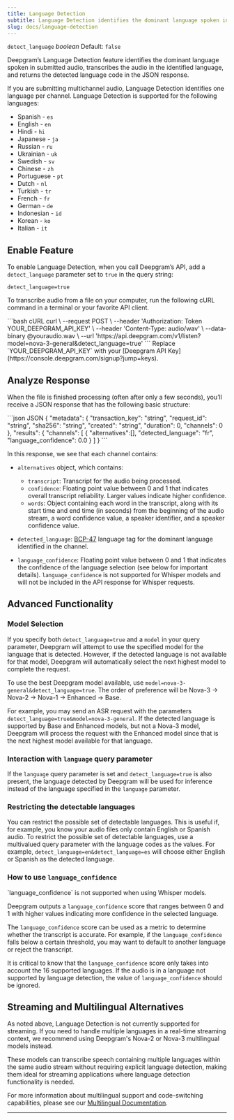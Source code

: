 ```yaml
---
title: Language Detection
subtitle: Language Detection identifies the dominant language spoken in submitted audio.
slug: docs/language-detection
---
```



`detect_language` *boolean* Default: `false`

<div class="flex flex-row gap-2">
<Markdown src="../snippets/pre-recorded.mdx"/> <Markdown src="../snippets/dep-streaming.mdx" />
</div>

Deepgram’s Language Detection feature identifies the dominant language spoken in submitted audio, transcribes the audio in the identified language, and returns the detected language code in the JSON response.

If you are submitting multichannel audio, Language Detection identifies one language per channel. Language Detection is supported for the following languages:

* Spanish - `es`
* English - `en`
* Hindi - `hi`
* Japanese - `ja`
* Russian - `ru`
* Ukrainian - `uk`
* Swedish - `sv`
* Chinese - `zh`
* Portuguese - `pt`
* Dutch - `nl`
* Turkish - `tr`
* French - `fr`
* German - `de`
* Indonesian - `id`
* Korean - `ko`
* Italian - `it`

## Enable Feature

To enable Language Detection, when you call Deepgram’s API, add a `detect_language` parameter set to `true` in the query string:

`detect_language=true`

To transcribe audio from a file on your computer, run the following cURL command in a terminal or your favorite API client.

<CodeGroup>
  ```bash cURL
  curl \
    --request POST \
    --header 'Authorization: Token YOUR_DEEPGRAM_API_KEY' \
    --header 'Content-Type: audio/wav' \
    --data-binary @youraudio.wav \
    --url 'https://api.deepgram.com/v1/listen?model=nova-3-general&detect_language=true'
  ```
</CodeGroup>

<Warning>
  Replace `YOUR_DEEPGRAM_API_KEY` with your [Deepgram API Key](https://console.deepgram.com/signup?jump=keys).
</Warning>

## Analyze Response

When the file is finished processing (often after only a few seconds), you’ll receive a JSON response that has the following basic structure:

<CodeGroup>
  ```json JSON
  {
    "metadata": {
      "transaction_key": "string",
      "request_id": "string",
      "sha256": "string",
      "created": "string",
      "duration": 0,
      "channels": 0
    },
    "results": {
      "channels": [
        {
          "alternatives":[],
          "detected_language": "fr",
          "language_confidence": 0.0
        }
      ]
    }
  ```
</CodeGroup>

In this response, we see that each channel contains:

* `alternatives` object, which contains:

  * `transcript`: Transcript for the audio being processed.
  * `confidence`: Floating point value between 0 and 1 that indicates overall transcript reliability. Larger values indicate higher confidence.
  * `words`: Object containing each word in the transcript, along with its start time and end time (in seconds) from the beginning of the audio stream, a word confidence value, a speaker identifier, and a speaker confidence value.

* `detected_language`: [BCP-47](https://tools.ietf.org/html/bcp47) language tag for the dominant language identified in the channel.

* `language_confidence`: Floating point value between 0 and 1 that indicates the confidence of the language selection (see below for important details). `language_confidence` is not supported for Whisper models and will not be included in the API response for Whisper requests.

## Advanced Functionality

### Model Selection

If you specify both `detect_language=true` and a `model` in your query parameter, Deepgram will attempt to use the specified model for the language that is detected. However, if the detected language is not available for that model, Deepgram will automatically select the next highest model to complete the request.

To use the best Deepgram model available, use `model=nova-3-general&detect_language=true`. The order of preference will be Nova-3 -> Nova-2 -> Nova-1 -> Enhanced -> Base.

For example, you may send an ASR request with the parameters `detect_language=true&model=nova-3-general`. If the detected language is supported by Base and Enhanced models, but not a Nova-3 model, Deepgram will process the request with the Enhanced model since that is the next highest model available for that language.

### Interaction with `language` query parameter

If the `language` query parameter is set and `detect_language=true` is also present, the language detected by Deepgram will be used for inference instead of the language specified in the `language` parameter.

### Restricting the detectable languages

You can restrict the possible set of detectable languages. This is useful if, for example, you know your audio files only contain English or Spanish audio. To restrict the possible set of detectable languages, use a multivalued query parameter with the language codes as the values. For example, `detect_language=en&detect_language=es` will choose either English or Spanish as the detected language.

### How to use `language_confidence`

<Warning>
  `language_confidence` is not supported when using Whisper models.
</Warning>

Deepgram outputs a `language_confidence` score that ranges between 0 and 1 with higher values indicating more confidence in the selected language.

The `language_confidence` score can be used as a metric to determine whether the transcript is accurate. For example, if the `language_confidence` falls below a certain threshold, you may want to default to another language or reject the transcript.

It is critical to know that the `language_confidence` score only takes into account the 16 supported languages. If the audio is in a language not supported by language detection, the value of `language_confidence` should be ignored.

## Streaming and Multilingual Alternatives

As noted above, Language Detection is not currently supported for streaming. If you need to handle multiple languages in a real-time streaming context, we recommend using Deepgram's Nova-2 or Nova-3 multilingual models instead. 

These models can transcribe speech containing multiple languages within the same audio stream without requiring explicit language detection, making them ideal for streaming applications where language detection functionality is needed.

For more information about multilingual support and code-switching capabilities, please see our [Multilingual Documentation](https://developers.deepgram.com/docs/multilingual-code-switching).

***
